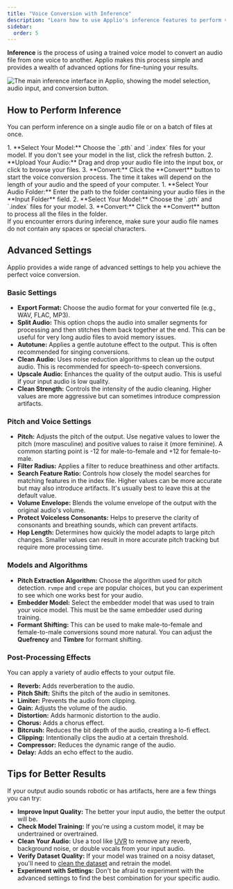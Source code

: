 ```yaml
---
title: "Voice Conversion with Inference"
description: "Learn how to use Applio's inference features to perform voice conversion."
sidebar:
  order: 5
---
```



**Inference** is the process of using a trained voice model to convert an audio file from one voice to another. Applio makes this process simple and provides a wealth of advanced options for fine-tuning your results.

![The main inference interface in Applio, showing the model selection, audio input, and conversion button.](/images/inference.png)

## How to Perform Inference

You can perform inference on a single audio file or on a batch of files at once.

<Tabs>
  <TabItem label="Single Inference">
    <Steps>
      1.  **Select Your Model:** Choose the `.pth` and `.index` files for your model. If you don't see your model in the list, click the refresh button.
      2.  **Upload Your Audio:** Drag and drop your audio file into the input box, or click to browse your files.
      3.  **Convert:** Click the **Convert** button to start the voice conversion process. The time it takes will depend on the length of your audio and the speed of your computer.
    </Steps>
  </TabItem>
  <TabItem label="Batch Inference">
    <Steps>
      1.  **Select Your Audio Folder:** Enter the path to the folder containing your audio files in the **Input Folder** field.
      2.  **Select Your Model:** Choose the `.pth` and `.index` files for your model.
      3.  **Convert:** Click the **Convert** button to process all the files in the folder.
    </Steps>
  </TabItem>
</Tabs>

<Aside type="caution">
  If you encounter errors during inference, make sure your audio file names do not contain any spaces or special characters.
</Aside>

## Advanced Settings

Applio provides a wide range of advanced settings to help you achieve the perfect voice conversion.

### Basic Settings

-   **Export Format:** Choose the audio format for your converted file (e.g., WAV, FLAC, MP3).
-   **Split Audio:** This option chops the audio into smaller segments for processing and then stitches them back together at the end. This can be useful for very long audio files to avoid memory issues.
-   **Autotune:** Applies a gentle autotune effect to the output. This is often recommended for singing conversions.
-   **Clean Audio:** Uses noise reduction algorithms to clean up the output audio. This is recommended for speech-to-speech conversions.
-   **Upscale Audio:** Enhances the quality of the output audio. This is useful if your input audio is low quality.
-   **Clean Strength:** Controls the intensity of the audio cleaning. Higher values are more aggressive but can sometimes introduce compression artifacts.

### Pitch and Voice Settings

-   **Pitch:** Adjusts the pitch of the output. Use negative values to lower the pitch (more masculine) and positive values to raise it (more feminine). A common starting point is -12 for male-to-female and +12 for female-to-male.
-   **Filter Radius:** Applies a filter to reduce breathiness and other artifacts.
-   **Search Feature Ratio:** Controls how closely the model searches for matching features in the index file. Higher values can be more accurate but may also introduce artifacts. It's usually best to leave this at the default value.
-   **Volume Envelope:** Blends the volume envelope of the output with the original audio's volume.
-   **Protect Voiceless Consonants:** Helps to preserve the clarity of consonants and breathing sounds, which can prevent artifacts.
-   **Hop Length:** Determines how quickly the model adapts to large pitch changes. Smaller values can result in more accurate pitch tracking but require more processing time.

### Models and Algorithms

-   **Pitch Extraction Algorithm:** Choose the algorithm used for pitch detection. `rvmpe` and `crepe` are popular choices, but you can experiment to see which one works best for your audio.
-   **Embedder Model:** Select the embedder model that was used to train your voice model. This must be the same embedder used during training.
-   **Formant Shifting:** This can be used to make male-to-female and female-to-male conversions sound more natural. You can adjust the **Quefrency** and **Timbre** for formant shifting.

### Post-Processing Effects

You can apply a variety of audio effects to your output file.

-   **Reverb:** Adds reverberation to the audio.
-   **Pitch Shift:** Shifts the pitch of the audio in semitones.
-   **Limiter:** Prevents the audio from clipping.
-   **Gain:** Adjusts the volume of the audio.
-   **Distortion:** Adds harmonic distortion to the audio.
-   **Chorus:** Adds a chorus effect.
-   **Bitcrush:** Reduces the bit depth of the audio, creating a lo-fi effect.
-   **Clipping:** Intentionally clips the audio at a certain threshold.
-   **Compressor:** Reduces the dynamic range of the audio.
-   **Delay:** Adds an echo effect to the audio.

## Tips for Better Results

If your output audio sounds robotic or has artifacts, here are a few things you can try:

-   **Improve Input Quality:** The better your input audio, the better the output will be.
-   **Check Model Training:** If you're using a custom model, it may be undertrained or overtrained.
-   **Clean Your Audio:** Use a tool like [UVR](/guides/uvr/) to remove any reverb, background noise, or double vocals from your input audio.
-   **Verify Dataset Quality:** If your model was trained on a noisy dataset, you'll need to [clean the dataset](/guides/how-create-datasets/) and retrain the model.
-   **Experiment with Settings:** Don't be afraid to experiment with the advanced settings to find the best combination for your specific audio.